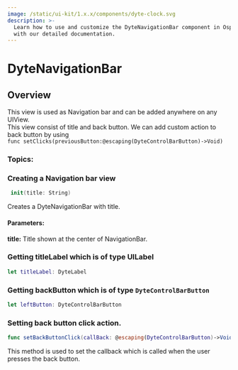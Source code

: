 ```yaml
---
image: /static/ui-kit/1.x.x/components/dyte-clock.svg
description: >-
  Learn how to use and customize the DyteNavigationBar component in Ospi's iOS UiKit
  with our detailed documentation.
---
```




# DyteNavigationBar
## Overview
This view is used as Navigation bar and can be added anywhere on any UIView.  
This view consist of title and back button. 
We can add custom action to back button by using  
`func setClicks(previousButton:@escaping(DyteControlBarButton)->Void)` 


### Topics:

### Creating a Navigation bar view

```swift
 init(title: String)
```
Creates a DyteNavigationBar with title. 

#### Parameters:
**title:** Title shown at the center of NavigationBar.

### Getting titleLabel which is of type UILabel
```swift
let titleLabel: DyteLabel
```

### Getting backButton which is of type `DyteControlBarButton`

```swift
let leftButton: DyteControlBarButton
```

### Setting back button click action.

```swift
func setBackButtonClick(callBack: @escaping(DyteControlBarButton)->Void)
```
This method is used to set the callback which is called when the user presses the back button. 


<head>
  <title>iOS DyteNavigationBar</title>
</head>
